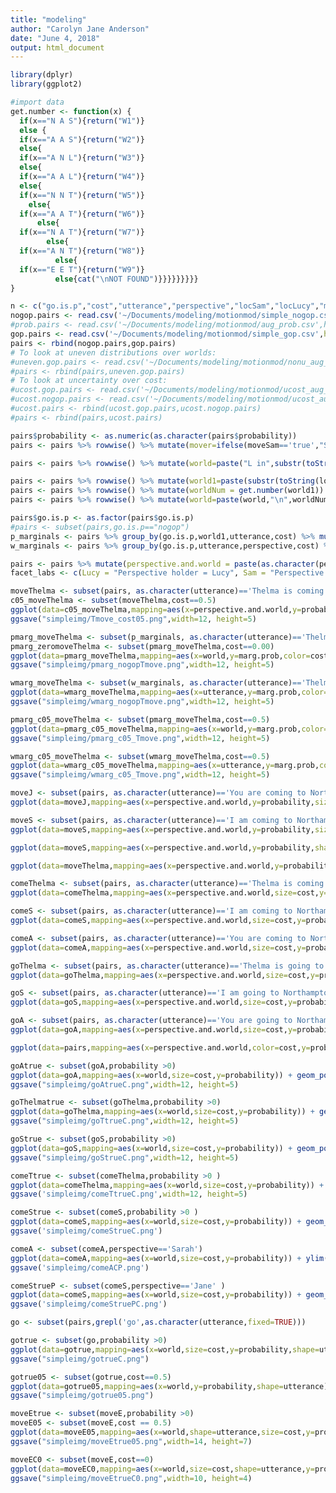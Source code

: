 ```yaml
---
title: "modeling"
author: "Carolyn Jane Anderson"
date: "June 4, 2018"
output: html_document
---
```


```r
library(dplyr)
library(ggplot2)
```

```r
#import data
get.number <- function(x) {
  if(x=="N A S"){return("W1")}
  else {
  if(x=="A A S"){return("W2")}
  else{
  if(x=="A N L"){return("W3")}
  else{
  if(x=="A A L"){return("W4")}
  else{
  if(x=="N N T"){return("W5")}
    else{
  if(x=="A A T"){return("W6")}
      else{
  if(x=="N A T"){return("W7")}
        else{
  if(x=="A N T"){return("W8")}
          else{
  if(x=="E E T"){return("W9")}
          else{cat("\nNOT FOUND")}}}}}}}}}
}

n <- c("go.is.p","cost","utterance","perspective","locSam","locLucy","moveLucy", "moveSam","moveThelma","probability")
nogop.pairs <- read.csv('~/Documents/modeling/motionmod/simple_nogop.csv',header=TRUE,col.names=n,comment.char = "#")
#prob.pairs <- read.csv('~/Documents/modeling/motionmod/aug_prob.csv',header=TRUE,col.names=n,comment.char = "#")
gop.pairs <- read.csv('~/Documents/modeling/motionmod/simple_gop.csv',header=TRUE,col.names=n,comment.char = "#")
pairs <- rbind(nogop.pairs,gop.pairs)
# To look at uneven distributions over worlds:
#uneven.gop.pairs <- read.csv('~/Documents/modeling/motionmod/nonu_aug_gop.csv',header=TRUE,col.names=n,comment.char = "#")
#pairs <- rbind(pairs,uneven.gop.pairs)
# To look at uncertainty over cost:
#ucost.gop.pairs <- read.csv('~/Documents/modeling/motionmod/ucost_aug_gop.csv',header=TRUE,col.names=n,comment.char = "#")
#ucost.nogop.pairs <- read.csv('~/Documents/modeling/motionmod/ucost_aug_nogop.csv',header=TRUE,col.names=n,comment.char = "#")
#ucost.pairs <- rbind(ucost.gop.pairs,ucost.nogop.pairs)
#pairs <- rbind(pairs,ucost.pairs)
```

```r
pairs$probability <- as.numeric(as.character(pairs$probability))
pairs <- pairs %>% rowwise() %>% mutate(mover=ifelse(moveSam=='true',"S",ifelse(moveLucy=='true',"L","T")))

pairs <- pairs %>% rowwise() %>% mutate(world=paste("L in",substr(toString(locLucy),1,1),"\n S in",substr(toString(locSam),1,1)))
```

```r
pairs <- pairs %>% rowwise() %>% mutate(world1=paste(substr(toString(locLucy),1,1),substr(toString(locSam),1,1),substr(toString(mover),1,1)))
pairs <- pairs %>% rowwise() %>% mutate(worldNum = get.number(world1))
pairs <- pairs %>% rowwise() %>% mutate(world=paste(world,"\n",worldNum))
```

```r
pairs$go.is.p <- as.factor(pairs$go.is.p)
#pairs <- subset(pairs,go.is.p=="nogop")
p_marginals <- pairs %>% group_by(go.is.p,world1,utterance,cost) %>% mutate(marg.prob = sum(probability))
w_marginals <- pairs %>% group_by(go.is.p,utterance,perspective,cost) %>% mutate(marg.prob = sum(probability))
```

```r
pairs <- pairs %>% mutate(perspective.and.world = paste(as.character(perspective),paste("\n",as.character(world))))
facet_labs <- c(Lucy = "Perspective holder = Lucy", Sam = "Perspective holder = Sam")
```


```r
moveThelma <- subset(pairs, as.character(utterance)=='Thelma is coming to Northampton' | as.character(utterance)=='Thelma is going to Northampton' | as.character(utterance)=='Thelma is walking to Northampton')
c05_moveThelma <- subset(moveThelma,cost==0.5)
ggplot(data=c05_moveThelma,mapping=aes(x=perspective.and.world,y=probability,size=cost,shape=utterance,color=utterance)) + geom_point() + facet_wrap(c05_moveThelma$go.is.p)
ggsave("simpleimg/Tmove_cost05.png",width=12, height=5)
```
```r
pmarg_moveThelma <- subset(p_marginals, as.character(utterance)=='Thelma is coming to Northampton' | as.character(utterance)=='Thelma is going to Northampton' | as.character(utterance)=='Thelma is walking to Northampton' | as.character(utterance)=='NULL')
pmarg_zeromoveThelma <- subset(pmarg_moveThelma,cost==0.00)
ggplot(data=pmarg_moveThelma,mapping=aes(x=world,y=marg.prob,color=cost,shape=utterance)) + geom_point() + facet_wrap(pmarg_moveThelma$go.is.p)
ggsave("simpleimg/pmarg_nogopTmove.png",width=12, height=5)
```
```r
wmarg_moveThelma <- subset(w_marginals, as.character(utterance)=='Thelma is coming to Northampton' | as.character(utterance)=='Thelma is going to Northampton' | as.character(utterance)=='Thelma is walking to Northampton' | as.character(utterance)=='NULL')
ggplot(data=wmarg_moveThelma,mapping=aes(x=utterance,y=marg.prob,color=cost,shape=perspective)) + geom_point() + facet_wrap(wmarg_moveThelma$go.is.p)+ theme(axis.text.x = element_text(angle = 90))
ggsave("simpleimg/wmarg_nogopTmove.png",width=12, height=5)
```
```r
pmarg_c05_moveThelma <- subset(pmarg_moveThelma,cost==0.5)
ggplot(data=pmarg_c05_moveThelma,mapping=aes(x=world,y=marg.prob,color=utterance,shape=utterance)) + geom_point() + facet_wrap(pmarg_c05_moveThelma$go.is.p)
ggsave("simpleimg/pmarg_c05_Tmove.png",width=12, height=5)
```
```r
wmarg_c05_moveThelma <- subset(wmarg_moveThelma,cost==0.5)
ggplot(data=wmarg_c05_moveThelma,mapping=aes(x=utterance,y=marg.prob,color=perspective,shape=perspective)) + geom_point() + facet_wrap(wmarg_c05_moveThelma$go.is.p) + theme(axis.text.x = element_text(angle = 90))
ggsave("simpleimg/wmarg_c05_Tmove.png",width=12, height=5)
```

```r
moveJ <- subset(pairs, as.character(utterance)=='You are coming to Northampton' | as.character(utterance)=='You are going to Northampton'| as.character(utterance)=='You are walking to Northampton')
ggplot(data=moveJ,mapping=aes(x=perspective.and.world,y=probability,size=cost,color=utterance)) + geom_point() + facet_wrap(moveJ$go.is.p)
```

```r
moveS <- subset(pairs, as.character(utterance)=='I am coming to Northampton' | as.character(utterance)=='I am going to Northampton')
ggplot(data=moveS,mapping=aes(x=perspective.and.world,y=probability,size=cost,color=utterance)) + facet_wrap(moveS$go.is.p) + geom_point()
```
```r
ggplot(data=moveS,mapping=aes(x=perspective.and.world,y=probability,shape=utterance,color=go.is.p)) + geom_point()+ facet_wrap(~cost)
```
```r
ggplot(data=moveThelma,mapping=aes(x=perspective.and.world,y=probability,shape=utterance,color=go.is.p)) + geom_point()+ facet_wrap(~cost)
```

```r
comeThelma <- subset(pairs, as.character(utterance)=='Thelma is coming to Northampton')
ggplot(data=comeThelma,mapping=aes(x=perspective.and.world,size=cost,y=probability)) + geom_point() + facet_wrap(comeThelma$go.is.p)
```
```r
comeS <- subset(pairs, as.character(utterance)=='I am coming to Northampton')
ggplot(data=comeS,mapping=aes(x=perspective.and.world,size=cost,y=probability)) + geom_point()
```
```r
comeA <- subset(pairs, as.character(utterance)=='You are coming to Northampton')
ggplot(data=comeA,mapping=aes(x=perspective.and.world,size=cost,y=probability)) + geom_point()
```
```r
goThelma <- subset(pairs, as.character(utterance)=='Thelma is going to Northampton')
ggplot(data=goThelma,mapping=aes(x=perspective.and.world,size=cost,y=probability)) + geom_point()
```
```r
goS <- subset(pairs, as.character(utterance)=='I am going to Northampton')
ggplot(data=goS,mapping=aes(x=perspective.and.world,size=cost,y=probability)) + geom_point()
```
```r
goA <- subset(pairs, as.character(utterance)=='You are going to Northampton')
ggplot(data=goA,mapping=aes(x=perspective.and.world,size=cost,y=probability)) + geom_point()
```
```r
ggplot(data=pairs,mapping=aes(x=perspective.and.world,color=cost,y=probability)) + geom_point() + facet_wrap(~utterance)
```
```r
goAtrue <- subset(goA,probability >0)
ggplot(data=goA,mapping=aes(x=world,size=cost,y=probability)) + geom_point()+facet_wrap(~perspective,labeller=labeller(perspective = facet_labs)) + ylim(0,0.5) + ggtitle("You are going to Northampton") + xlab("World") + ylab("Joint probability of perspective and world") + labs(size="Perspective cost") + theme(text=element_text(size=16))
ggsave("simpleimg/goAtrueC.png",width=12, height=5)
```
```r
goThelmatrue <- subset(goThelma,probability >0)
ggplot(data=goThelma,mapping=aes(x=world,size=cost,y=probability)) + geom_point() +facet_wrap(~perspective,labeller=labeller(perspective = facet_labs)) + ylim(0,0.5) + ggtitle("Thelma is going to Northampton") + xlab("World") + ylab("Joint probability of perspective and world") + labs(size="Perspective cost") + theme(text=element_text(size=16))
ggsave("simpleimg/goTtrueC.png",width=12, height=5)
```
```r
goStrue <- subset(goS,probability >0)
ggplot(data=goS,mapping=aes(x=world,size=cost,y=probability)) + geom_point() +facet_wrap(~perspective,labeller=labeller(perspective = facet_labs)) + ylim(0,0.5) + ggtitle("I am going to Northampton") + xlab("World") + ylab("Joint probability of perspective and world") + labs(size="Perspective cost") + theme(text=element_text(size=16))
ggsave("simpleimg/goStrueC.png",width=12, height=5)
```
```r
comeTtrue <- subset(comeThelma,probability >0 )
ggplot(data=comeThelma,mapping=aes(x=world,size=cost,y=probability)) + geom_point() + ylim(0,0.5) + facet_wrap(~perspective,labeller=labeller(perspective = facet_labs))+ ggtitle("Thera is coming to Northampton") + xlab("World") + ylab("Joint probability of perspective and world") + labs(size="Perspective cost") + theme(text=element_text(size=16))
ggsave('simpleimg/comeTtrueC.png',width=12, height=5)
```
```r
comeStrue <- subset(comeS,probability >0 )
ggplot(data=comeS,mapping=aes(x=world,size=cost,y=probability)) + geom_point() + ylim(0,0.5) + facet_wrap(~perspective,labeller=labeller(perspective = facet_labs))+ ggtitle("I am coming to Northampton") + xlab("World") + ylab("Joint probability of perspective and world") + labs(size="Perspective cost")
ggsave('simpleimg/comeStrueC.png')
```
```r
comeA <- subset(comeA,perspective=='Sarah')
ggplot(data=comeA,mapping=aes(x=world,size=cost,y=probability)) + ylim(0,0.5) + geom_point()+facet_wrap(~p,labeller=labeller(p = facet_labs))+ ggtitle("You are coming to Northampton") + xlab("World") + ylab("Joint probability of perspective and world") + labs(size="Perspective cost")  + guides(size=FALSE)
ggsave('simpleimg/comeACP.png')
```

```r
comeStrueP <- subset(comeS,perspective=='Jane' )
ggplot(data=comeS,mapping=aes(x=world,size=cost,y=probability)) + geom_point() + ylim(0,0.5) + facet_wrap(~p,labeller=labeller(p = facet_labs))+ ggtitle("I am coming to Northampton") + xlab("World") + ylab("Joint probability of perspective and world") + labs(size="Perspective cost")  + guides(size=FALSE)
ggsave('simpleimg/comeStruePC.png')
```
```r
go <- subset(pairs,grepl('go',as.character(utterance,fixed=TRUE)))

gotrue <- subset(go,probability >0)
ggplot(data=gotrue,mapping=aes(x=world,size=cost,y=probability,shape=utterance)) + geom_point()+facet_wrap(~p,labeller=labeller(p = facet_labs)) + ggtitle("Go sentences") + xlab("World") + ylab("Joint probability of perspective and world") + labs(size="Perspective cost")
ggsave("simpleimg/gotrueC.png")
```
```r
gotrue05 <- subset(gotrue,cost==0.5)
ggplot(data=gotrue05,mapping=aes(x=world,y=probability,shape=utterance)) + geom_point() +facet_wrap(~p,labeller=labeller(p = facet_labs)) + ggtitle("Go sentences") + xlab("World") + ylab("Joint probability of perspective and world")
ggsave("simpleimg/gotrue05.png")
```

```r
moveEtrue <- subset(moveE,probability >0)
moveE05 <- subset(moveE,cost == 0.5)
ggplot(data=moveE05,mapping=aes(x=world,shape=utterance,size=cost,y=probability)) + ylim(0,0.5) + geom_point() +facet_wrap(~p,labeller=labeller(p = facet_labs)) + ggtitle("Thera is going/coming to Northampton") + xlab("World") + ylab("Joint probability of perspective and world") + labs(shape="Utterance") + guides(size=FALSE) + theme(text=element_text(size=16))
ggsave("simpleimg/moveEtrue05.png",width=14, height=7)
```
```r
moveEC0 <- subset(moveE,cost==0)
ggplot(data=moveEC0,mapping=aes(x=world,size=cost,shape=utterance,y=probability)) + geom_point() + facet_wrap(~p,labeller=labeller(p = facet_labs)) + ylim(0,0.5) + ggtitle("Thera is going/coming to Northampton") + xlab("World") + ylab("Joint probability of perspective and world") + labs(shape="Utterance",size="Cost") + guides(size=FALSE) + theme(text=element_text(size=12))
ggsave("simpleimg/moveEtrueC0.png",width=10, height=4)
```
